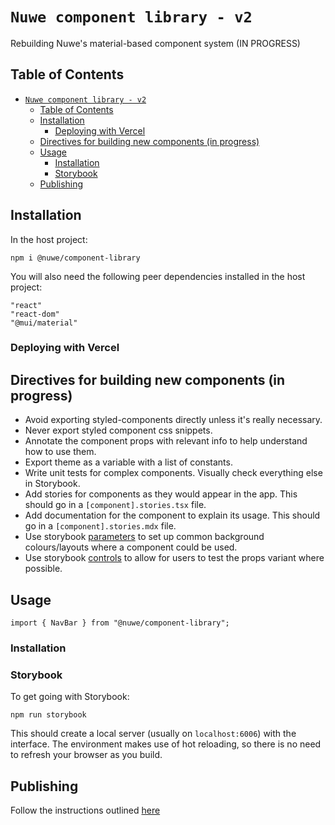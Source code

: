 <Meta title='Readme' />

# `Nuwe component library - v2`

Rebuilding Nuwe's material-based component system (IN PROGRESS)

## Table of Contents

- [`Nuwe component library - v2`](#nuwe-component-library---v2)
  - [Table of Contents](#table-of-contents)
  - [Installation](#installation)
    - [Deploying with Vercel](#deploying-with-vercel)
  - [Directives for building new components (in progress)](#directives-for-building-new-components-in-progress)
  - [Usage](#usage)
    - [Installation](#installation-1)
    - [Storybook](#storybook)
  - [Publishing](#publishing)

## Installation

In the host project:

`npm i @nuwe/component-library`

You will also need the following peer dependencies installed in the host project:

```
"react"
"react-dom"
"@mui/material"
```

### Deploying with Vercel

## Directives for building new components (in progress)

- Avoid exporting styled-components directly unless it's really necessary.
- Never export styled component css snippets.
- Annotate the component props with relevant info to help understand how to use them.
- Export theme as a variable with a list of constants.
- Write unit tests for complex components. Visually check everything else in Storybook.
- Add stories for components as they would appear in the app. This should go in a `[component].stories.tsx` file.
- Add documentation for the component to explain its usage. This should go in a `[component].stories.mdx` file.
- Use storybook [parameters](https://storybook.js.org/docs/react/writing-stories/introduction#using-parameters) to set up common background colours/layouts where a component could be used.
- Use storybook [controls](https://storybook.js.org/docs/react/essentials/controls) to allow for users to test the props variant where possible.

## Usage

```
import { NavBar } from "@nuwe/component-library";
```

### Installation

### Storybook

To get going with Storybook:

`npm run storybook`

This should create a local server (usually on `localhost:6006`) with the interface. The environment
makes use of hot reloading, so there is no need to refresh your browser as you build.

## Publishing

Follow the instructions outlined [here](../../README.md#publishing-changes-to-npm)
